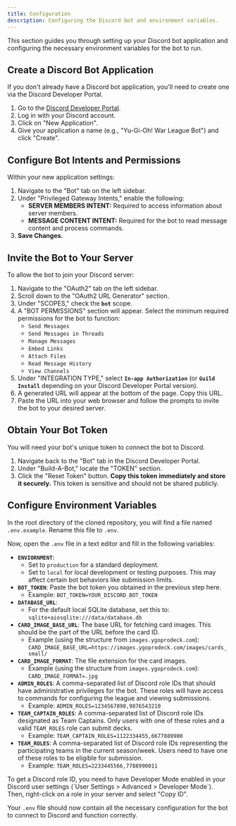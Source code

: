```yaml
---
title: Configuration
description: Configuring the Discord bot and environment variables.
---
```




This section guides you through setting up your Discord bot application and configuring the necessary environment variables for the bot to run.

## Create a Discord Bot Application

If you don't already have a Discord bot application, you'll need to create one via the Discord Developer Portal.

1.  Go to the [Discord Developer Portal](https://discord.com/developers/applications).
2.  Log in with your Discord account.
3.  Click on "New Application".
4.  Give your application a name (e.g., "Yu-Gi-Oh! War League Bot") and click "Create".

<CenteredImage src={CreateBotImage} alt="create-an-application" />

## Configure Bot Intents and Permissions

Within your new application settings:

1.  Navigate to the "Bot" tab on the left sidebar.
2.  Under "Privileged Gateway Intents," enable the following:
    - **SERVER MEMBERS INTENT:** Required to access information about server members.
    - **MESSAGE CONTENT INTENT:** Required for the bot to read message content and process commands.
3.  **Save Changes.**

<CenteredImage src={IntentsImage} alt="setting-intents" />

## Invite the Bot to Your Server

To allow the bot to join your Discord server:

1.  Navigate to the "OAuth2" tab on the left sidebar.
2.  Scroll down to the "OAuth2 URL Generator" section.
3.  Under "SCOPES," check the **`bot`** scope.
4.  A "BOT PERMISSIONS" section will appear. Select the minimum required permissions for the bot to function:
    - `Send Messages`
    - `Send Messages in Threads`
    - `Manage Messages`
    - `Embed Links`
    - `Attach Files`
    - `Read Message History`
    - `View Channels`
5.  Under "INTEGRATION TYPE," select **`In-app Authorization`** (or **`Guild Install`** depending on your Discord Developer Portal version).
6.  A generated URL will appear at the bottom of the page. Copy this URL.
7.  Paste the URL into your web browser and follow the prompts to invite the bot to your desired server.

## Obtain Your Bot Token

You will need your bot's unique token to connect the bot to Discord.

1.  Navigate back to the "Bot" tab in the Discord Developer Portal.
2.  Under "Build-A-Bot," locate the "TOKEN" section.
3.  Click the "Reset Token" button. **Copy this token immediately and store it securely.** This token is sensitive and should not be shared publicly.

<CenteredImage src={BotTokenImage} alt="setting-intents" />

## Configure Environment Variables

In the root directory of the cloned repository, you will find a file named `.env.example`. Rename this file to `.env`.

Now, open the `.env` file in a text editor and fill in the following variables:

- **`ENVIORNMENT`**:
  - Set to `production` for a standard deployment.
  - Set to `local` for local development or testing purposes. This may affect certain bot behaviors like submission limits.
- **`BOT_TOKEN`**: Paste the bot token you obtained in the previous step here.
  - Example: `BOT_TOKEN=YOUR_DISCORD_BOT_TOKEN`
- **`DATABASE_URL`**:
  - For the default local SQLite database, set this to: `sqlite+aiosqlite:///data/database.db`
- **`CARD_IMAGE_BASE_URL`**: The base URL for fetching card images. This should be the part of the URL before the card ID.
  - Example (using the structure from `images.ygoprodeck.com`): `CARD_IMAGE_BASE_URL=https://images.ygoprodeck.com/images/cards_small/`
- **`CARD_IMAGE_FORMAT`**: The file extension for the card images.
  - Example (using the structure from `images.ygoprodeck.com`): `CARD_IMAGE_FORMAT=.jpg`
- **`ADMIN_ROLES`**: A comma-separated list of Discord role IDs that should have administrative privileges for the bot. These roles will have access to commands for configuring the league and viewing submissions.
  - Example: `ADMIN_ROLES=1234567890,9876543210`
- **`TEAM_CAPTAIN_ROLES`**: A comma-separated list of Discord role IDs designated as Team Captains. Only users with one of these roles and a valid `TEAM_ROLES` role can submit decks.
  - Example: `TEAM_CAPTAIN_ROLES=1122334455,6677889900`
- **`TEAM_ROLES`**: A comma-separated list of Discord role IDs representing the participating teams in the current season/week. Users need to have one of these roles to be eligible for submission.
  - Example: `TEAM_ROLES=2233445566,7788990011`

<Aside>
  To get a Discord role ID, you need to have Developer Mode enabled in your
  Discord user settings (`User Settings > Advanced > Developer Mode`). Then,
  right-click on a role in your server and select "Copy ID".
</Aside>

Your `.env` file should now contain all the necessary configuration for the bot to connect to Discord and function correctly.
